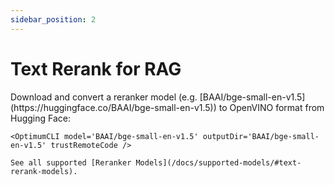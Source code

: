 ```yaml
---
sidebar_position: 2
---
```


# Text Rerank for RAG

<ConvertModelSection>
    Download and convert a reranker model (e.g. [BAAI/bge-small-en-v1.5](https://huggingface.co/BAAI/bge-small-en-v1.5)) to OpenVINO format from Hugging Face:

    <OptimumCLI model='BAAI/bge-small-en-v1.5' outputDir='BAAI/bge-small-en-v1.5' trustRemoteCode />

    See all supported [Reranker Models](/docs/supported-models/#text-rerank-models).
</ConvertModelSection>

<RunModelSection />
